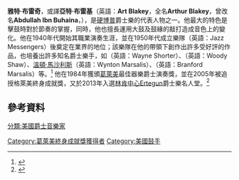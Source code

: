 {{Rough translation|time=2020-08-17T13:38:48+00:00}}
'''雅特·布雷奇'''，或譯'''亞特·布雷基'''（英語：'''Art Blakey'''，全名'''Arthur Blakey'''，曾改名'''Abdullah Ibn Buhaina'''，{{Bd|1919年|10月11日|1990年|10月16日}}），是[[硬博普樂|硬博普]]爵士樂的代表人物之一。他最大的特色是擊鼓時對於節奏的掌握，同時，他也擅長運用大鼓及鼓緣的敲打造成音色上的變化。他在1940年代開始其職業演奏生涯，並在1950年代成立樂隊{{Link-en|爵士樂使者|The Jazz Messengers}}（英語：Jazz Messengers）後奠定在業界的地位；該樂隊在他的帶領下創作出許多受好評的作品，也培養出許多知名爵士樂手，如{{Link-en|韋恩·蕭特|The Jazz Messengers}}（英語：Wayne Shorter）、{{Link-en|伍迪·蕭爾|Woody Shaw}}（英語：Woody Shaw）、[[溫頓·馬沙利斯|溫頓·馬沙利斯]]（英語：Wynton Marsalis）、{{Link-en|布藍佛·馬沙利斯|Branford Marsalis}}（英語：Branford Marsalis）等。<ref>{{Cite web|title=影音>藝人總覽>亞特．布雷基 Art Blakey|url=http://www.books.com.tw/web/sys_av_persona/0000002097|accessdate=2020-08-17|work=博客來|archive-date=2020-08-17|archive-url=https://web.archive.org/web/20200817094857/https://www.books.com.tw/web/sys_av_persona/0000002097|dead-url=no}}</ref> 他在1984年獲頒[[葛萊美獎|葛萊美]]最佳器樂爵士演奏獎，並在2005年被追授格萊美終身成就獎，又於2013年入選[[林肯中心|林肯中心]]Ertegun爵士樂名人堂。<ref>{{Cite web|title=Art Blakey - #GoYourOwnWay - 品牌大使 - 鐘錶品牌Oris，1904年成立並坐落於瑞士的Hölstein|url=https://www.oris.ch/cn/realpeople/68/Art%20Blakey|accessdate=2020-08-17|work=www.oris.ch|archive-date=2020-08-17|archive-url=https://web.archive.org/web/20200817094652/https://www.oris.ch/cn/realpeople/68/Art%20Blakey|dead-url=no}}</ref>

== 參考資料 ==
{{Reflist}}

[[分類:美國爵士音樂家|分類:美國爵士音樂家]]
[[Category:葛萊美終身成就獎獲得者|Category:葛萊美終身成就獎獲得者]]
[[Category:美國鼓手|Category:美國鼓手]]